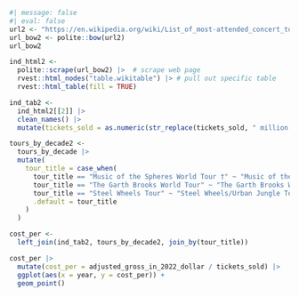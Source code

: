 ```r
#| message: false
#| eval: false
url2 <- "https://en.wikipedia.org/wiki/List_of_most-attended_concert_tours"
url_bow2 <- polite::bow(url2)
url_bow2

ind_html2 <-
  polite::scrape(url_bow2) |>  # scrape web page
  rvest::html_nodes("table.wikitable") |> # pull out specific table
  rvest::html_table(fill = TRUE) 

ind_tab2 <- 
  ind_html2[[2]] |> 
  clean_names() |> 
  mutate(tickets_sold = as.numeric(str_replace(tickets_sold, " million.*", "")) * 1e6)

tours_by_decade2 <-
  tours_by_decade |>
  mutate(
    tour_title = case_when(
      tour_title == "Music of the Spheres World Tour †" ~ "Music of the Spheres World Tour",
      tour_title == "The Garth Brooks World Tour" ~ "The Garth Brooks World Tour (1996–1998)",
      tour_title == "Steel Wheels Tour" ~ "Steel Wheels/Urban Jungle Tour",
      .default = tour_title
    )
  )

cost_per <-
  left_join(ind_tab2, tours_by_decade2, join_by(tour_title))

cost_per |> 
  mutate(cost_per = adjusted_gross_in_2022_dollar / tickets_sold) |> 
  ggplot(aes(x = year, y = cost_per)) +
  geom_point()
```